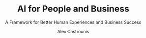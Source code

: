 ---
title: AI for People and Business
subtitle: A Framework for Better Human Experiences and Business Success
author: Alex Castrounis
pubYear: 2019

type: books
action: view

category: 
  - data
section: resources
slug: ai-for-people-and-business
path: resources/ai-for-people-and-business

tag: 
  - machine-learning
  - strategy

description: >
  Presents a detailed framework to help excecutives define a roadmap for their company's AI success. Focuses on aligning AI strategy throughout the organization.
priority: 2

coverImage: ./images/ai-for-people-and-business.jpg

url: https://www.amazon.com/AI-People-Business-Framework-Experiences/dp/1492036579/ref=sr_1_2?keywords=ai+for+people+and+business&qid=1583273582&sr=8-2

publish: true
---